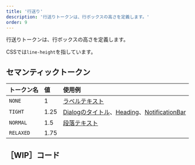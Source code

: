```yaml
---
title: '行送り'
description: '行送りトークンは、行ボックスの高さを定義します。'
order: 9
---
```

行送りトークンは、行ボックスの高さを定義します。

CSSでは`line-height`を指しています。

## セマンティックトークン

| トークン名  | 値 | 使用例 |
| :--- | :--- | :--- |
| `NONE`    | 1    | [ラベルテキスト](/products/design-tokens/typography/#h3-4) |
| `TIGHT`   | 1.25 | [Dialogのタイトル](/products/components/dialog/)、[Heading](/products/components/heading/)、[NotificationBar](/products/components/notification-bar/) |
| `NORMAL`  | 1.5  | [段落テキスト](/products/design-tokens/typography/#h3-3) |
| `RELAXED` | 1.75 | |

## ［WIP］コード

